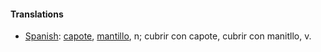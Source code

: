 ====Translations====
*[[Spanish]]: [[capote]], [[mantillo]], n; cubrir con capote, cubrir con manitllo, v.